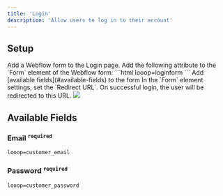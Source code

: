```yaml
---
title: 'Login'
description: 'Allow users to log in to their account'
---
```


## Setup
<Steps>
<Step title="Login Form">
Add a Webflow form to the Login page.
</Step>
<Step title="Login Form - Attribute">
 Add the following attribute to the `Form` element of the Webflow form:
    ```html
    looop=loginform
    ```
</Step>
<Step title="Login Form - Fields">
Add [available fields](#available-fields) to the form
</Step>
<Step title="Success Redirect">
In the `Form` element settings, set the `Redirect URL`. On successful login, the user will be redirected to this URL.
<Frame>
<img src="/images/form-redirect.png" />
</Frame>
</Step>
</Steps>

## Available Fields 

### Email <sup>`required`</sup>
```html
looop=customer_email
```

### Password <sup>`required`</sup>
```html
looop=customer_password
```
